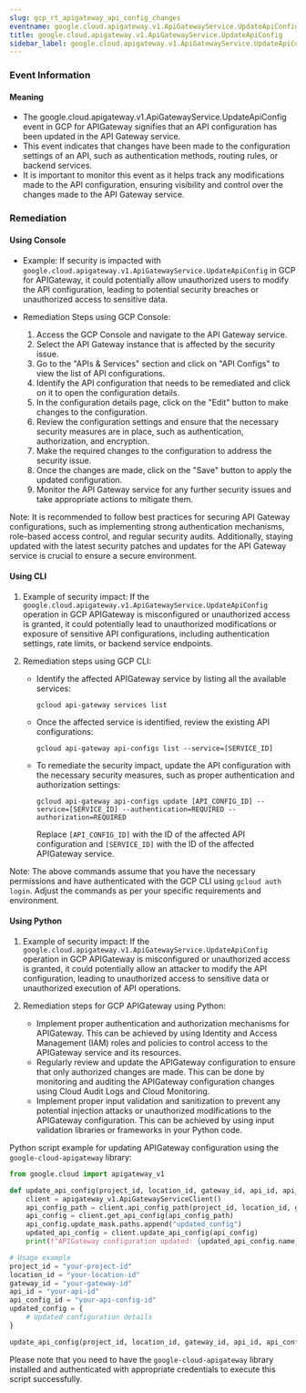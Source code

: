 ```yaml
--- 
slug: gcp_rt_apigateway_api_config_changes
eventname: google.cloud.apigateway.v1.ApiGatewayService.UpdateApiConfig
title: google.cloud.apigateway.v1.ApiGatewayService.UpdateApiConfig
sidebar_label: google.cloud.apigateway.v1.ApiGatewayService.UpdateApiConfig
---
```

                       
### Event Information

#### Meaning

- The google.cloud.apigateway.v1.ApiGatewayService.UpdateApiConfig event in GCP for APIGateway signifies that an API configuration has been updated in the API Gateway service.
- This event indicates that changes have been made to the configuration settings of an API, such as authentication methods, routing rules, or backend services.
- It is important to monitor this event as it helps track any modifications made to the API configuration, ensuring visibility and control over the changes made to the API Gateway service.

### Remediation

#### Using Console

- Example: If security is impacted with `google.cloud.apigateway.v1.ApiGatewayService.UpdateApiConfig` in GCP for APIGateway, it could potentially allow unauthorized users to modify the API configuration, leading to potential security breaches or unauthorized access to sensitive data.

- Remediation Steps using GCP Console:
  1. Access the GCP Console and navigate to the API Gateway service.
  2. Select the API Gateway instance that is affected by the security issue.
  3. Go to the "APIs & Services" section and click on "API Configs" to view the list of API configurations.
  4. Identify the API configuration that needs to be remediated and click on it to open the configuration details.
  5. In the configuration details page, click on the "Edit" button to make changes to the configuration.
  6. Review the configuration settings and ensure that the necessary security measures are in place, such as authentication, authorization, and encryption.
  7. Make the required changes to the configuration to address the security issue.
  8. Once the changes are made, click on the "Save" button to apply the updated configuration.
  9. Monitor the API Gateway service for any further security issues and take appropriate actions to mitigate them.

Note: It is recommended to follow best practices for securing API Gateway configurations, such as implementing strong authentication mechanisms, role-based access control, and regular security audits. Additionally, staying updated with the latest security patches and updates for the API Gateway service is crucial to ensure a secure environment.

#### Using CLI

1. Example of security impact: If the `google.cloud.apigateway.v1.ApiGatewayService.UpdateApiConfig` operation in GCP APIGateway is misconfigured or unauthorized access is granted, it could potentially lead to unauthorized modifications or exposure of sensitive API configurations, including authentication settings, rate limits, or backend service endpoints.

2. Remediation steps using GCP CLI:
   - Identify the affected APIGateway service by listing all the available services:
     ```
     gcloud api-gateway services list
     ```
   - Once the affected service is identified, review the existing API configurations:
     ```
     gcloud api-gateway api-configs list --service=[SERVICE_ID]
     ```
   - To remediate the security impact, update the API configuration with the necessary security measures, such as proper authentication and authorization settings:
     ```
     gcloud api-gateway api-configs update [API_CONFIG_ID] --service=[SERVICE_ID] --authentication=REQUIRED --authorization=REQUIRED
     ```
     Replace `[API_CONFIG_ID]` with the ID of the affected API configuration and `[SERVICE_ID]` with the ID of the affected APIGateway service.

Note: The above commands assume that you have the necessary permissions and have authenticated with the GCP CLI using `gcloud auth login`. Adjust the commands as per your specific requirements and environment.

#### Using Python

1. Example of security impact: If the `google.cloud.apigateway.v1.ApiGatewayService.UpdateApiConfig` operation in GCP APIGateway is misconfigured or unauthorized access is granted, it could potentially allow an attacker to modify the API configuration, leading to unauthorized access to sensitive data or unauthorized execution of API operations.

2. Remediation steps for GCP APIGateway using Python:
   - Implement proper authentication and authorization mechanisms for APIGateway. This can be achieved by using Identity and Access Management (IAM) roles and policies to control access to the APIGateway service and its resources.
   - Regularly review and update the APIGateway configuration to ensure that only authorized changes are made. This can be done by monitoring and auditing the APIGateway configuration changes using Cloud Audit Logs and Cloud Monitoring.
   - Implement proper input validation and sanitization to prevent any potential injection attacks or unauthorized modifications to the APIGateway configuration. This can be achieved by using input validation libraries or frameworks in your Python code.

Python script example for updating APIGateway configuration using the `google-cloud-apigateway` library:

```python
from google.cloud import apigateway_v1

def update_api_config(project_id, location_id, gateway_id, api_id, api_config_id, updated_config):
    client = apigateway_v1.ApiGatewayServiceClient()
    api_config_path = client.api_config_path(project_id, location_id, gateway_id, api_id, api_config_id)
    api_config = client.get_api_config(api_config_path)
    api_config.update_mask.paths.append("updated_config")
    updated_api_config = client.update_api_config(api_config)
    print(f"APIGateway configuration updated: {updated_api_config.name}")

# Usage example
project_id = "your-project-id"
location_id = "your-location-id"
gateway_id = "your-gateway-id"
api_id = "your-api-id"
api_config_id = "your-api-config-id"
updated_config = {
    # Updated configuration details
}

update_api_config(project_id, location_id, gateway_id, api_id, api_config_id, updated_config)
```

Please note that you need to have the `google-cloud-apigateway` library installed and authenticated with appropriate credentials to execute this script successfully.


 